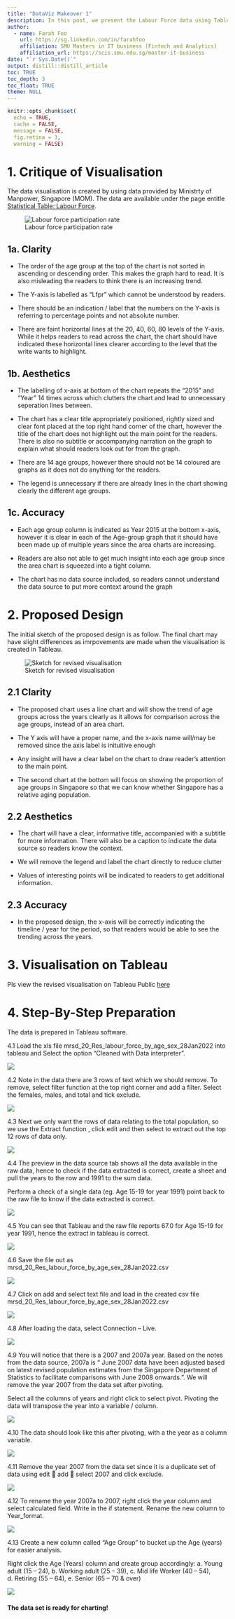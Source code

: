 ```yaml
---
title: "DataViz Makeover 1"
description: In this post, we present the Labour Force data using Tableau.
author:
  - name: Farah Foo
    url: https://sg.linkedin.com/in/farahfoo
    affiliation: SMU Masters in IT business (Fintech and Analytics)
    affiliation_url: https://scis.smu.edu.sg/master-it-business
date: "`r Sys.Date()`"
output: distill::distill_article
toc: TRUE
toc_depth: 3
toc_float: TRUE
theme: NULL
---
```


```r
knitr::opts_chunk$set(
  echo = TRUE,
  cache = FALSE,
  message = FALSE,
  fig.retina = 3,
  warning = FALSE)

```

# 1. Critique of Visualisation

The data visualisation is created by using data provided by Ministrty of Manpower, Singapore (MOM). The data are available under the page entitle [Statistical Table: Labour Force](https://stats.mom.gov.sg/Pages/LabourForceTimeSeries.aspx).

![Labour force participation rate](C:/farahfoo/VA/DataViz_Makeover/DataViz1 pictures/Graph for critique.png)

## 1a. Clarity

* The order of the age group at the top of the chart is not sorted in ascending or descending order. This makes the graph hard to read. It is also misleading the readers to think there is an increasing trend.

* The Y-axis is labelled as "Lfpr" which cannot be understood by readers. 

* There should be an indication / label that the numbers on the Y-axis is referring to percentage points and not absolute number. 

* There are faint horizontal lines at the 20, 40, 60, 80 levels of the Y-axis. While it helps readers to read across the chart, the chart should have indicated these horizontal lines clearer according to the level that the write wants to highlight.


## 1b. Aesthetics

* The labelling of x-axis at bottom of the chart repeats the "2015" and "Year" 14 times across which clutters the chart and lead to unnecessary seperation lines between.

* The chart has a clear title appropriately positioned, rightly sized and clear font placed at the top right hand corner of the chart, however the title of the chart does not highlight out the main point for the readers. There is also no subtitle or accompanying narration on the graph to explain what should readers look out for from the graph.

* There are 14 age groups, however there should not be 14 coloured are graphs as it does not do anything for the readers.

* The legend is unnecessary if there are already lines in the chart showing clearly the different age groups.


## 1c. Accuracy

* Each age group column is indicated as Year 2015 at the bottom x-axis, however it is clear in each of the Age-group graph that it should have been made up of multiple years since the area charts are increasing. 

* Readers are also not able to get much insight into each age group since the area chart is squeezed into a tight column.

* The chart has no data source included, so readers cannot understand the data source to put more context around the graph


# 2. Proposed Design

The initial sketch of the proposed design is as follow. The final chart may have slight differences as imrpovements are made when the visualisation is created in Tableau.

![Sketch for revised visualisation](C:/farahfoo/VA/DataViz_Makeover/DataViz1 pictures/chart sketch.jpg)

## 2.1 Clarity

* The proposed chart uses a line chart and will show the trend of age groups across the years clearly as it allows for comparison across the age groups, instead of an area chart.

* The Y axis will have a proper name, and the x-axis name will/may be removed since the axis label is inituitive enough

* Any insight will have a clear label on the chart to draw reader's attention to the main point. 

* The second chart at the bottom will focus on showing the proportion of age groups in Singapore so that we can know whether Singapore has a relative aging population.


## 2.2 Aesthetics

* The chart will have a clear, informative title, accompanied with a subtitle for more information. There will also be a caption to indicate the data source so readers know the context. 

* We will remove the legend and label the chart directly to reduce clutter

* Values of interesting points will be indicated to readers to get additional information.


## 2.3 Accuracy

* In the proposed design, the x-axis will be correctly indicating the timeline / year for the period, so that readers would be able to see the trending across the years. 


# 3. Visualisation on Tableau

Pls view the revised visualisation on Tableau Public [here](https://stats.mom.gov.sg/Pages/LabourForceTimeSeries.aspx)


# 4. Step-By-Step Preparation

The data is prepared in Tableau software.

4.1 Load the xls file mrsd_20_Res_labour_force_by_age_sex_28Jan2022 into tableau and Select the option “Cleaned with Data interpreter”.

![](C:/farahfoo/VA/DataViz_Makeover/DataViz1 pictures/Picture1.png)

4.2 Note in the data there are 3 rows of text which we should remove. To remove, select filter function at the top right corner and add a filter. Select the females, males, and total and tick exclude.

![](C:/farahfoo/VA/DataViz_Makeover/DataViz1 pictures/Picture2.png)

4.3 Next we only want the rows of data relating to the total population, so we use the Extract function , click edit and then select to extract out the top 12 rows of data only.

![](C:/farahfoo/VA/DataViz_Makeover/DataViz1 pictures/Picture3.png)

4.4 The preview in the data source tab shows all the data available in the raw data, hence to check if the data extracted is correct, create a sheet and pull the years to the row and 1991 to the sum data. 

Perform a check of a single data (eg. Age 15-19 for year 1991) point back to the raw file to know if the data extracted is correct.

![](C:/farahfoo/VA/DataViz_Makeover/DataViz1 pictures/Picture4.png)

4.5 You can see that Tableau and the raw file reports 67.0 for Age 15-19 for year 1991, hence the extract in tableau is correct. 

![](C:/farahfoo/VA/DataViz_Makeover/DataViz1 pictures/Picture5.png)

4.6 Save the file out as mrsd_20_Res_labour_force_by_age_sex_28Jan2022.csv

![](C:/farahfoo/VA/DataViz_Makeover/DataViz1 pictures/Picture6.png)

4.7 Click on add and select text file and load in the created csv file mrsd_20_Res_labour_force_by_age_sex_28Jan2022.csv

![](C:/farahfoo/VA/DataViz_Makeover/DataViz1 pictures/Picture7.png)

4.8 After loading the data, select Connection – Live.

![](C:/farahfoo/VA/DataViz_Makeover/DataViz1 pictures/Picture8.png)

4.9 You will notice that there is a 2007 and 2007a year. Based on the notes from the data source, 2007a is “ June 2007 data have been adjusted based on latest revised population estimates from the Singapore Department of Statistics to facilitate comparisons with June 2008 onwards.”. We will remove the year 2007 from the data set after pivoting.

Select all the columns of years and right click to select pivot. Pivoting the data will transpose the year into a variable / column.

![](C:/farahfoo/VA/DataViz_Makeover/DataViz1 pictures/Picture9.png)

4.10 The data should look like this after pivoting, with a the year as a column variable.

![](C:/farahfoo/VA/DataViz_Makeover/DataViz1 pictures/Picture10.png)

4.11 Remove the year 2007 from the data set since it is a duplicate set of data using edit  add  select 2007 and click exclude.

![](C:/farahfoo/VA/DataViz_Makeover/DataViz1 pictures/Picture11.png)

4.12 To rename the year 2007a to 2007, right click the year column and select calculated field. Write in the if statement. Rename the new column to Year_format.

![](C:/farahfoo/VA/DataViz_Makeover/DataViz1 pictures/Picture12.png)

4.13 Create a new column called “Age Group” to bucket up the Age (years) for easier analysis. 

Right click the Age (Years) column and create group accordingly: a. Young adult (15 – 24), b. Working adult (25 – 39), c. Mid life Worker (40 – 54), d. Retiring (55 – 64), e. Senior (65 – 70 & over)

![](C:/farahfoo/VA/DataViz_Makeover/DataViz1 pictures/Picture13.png)


#### The data set is ready for charting!